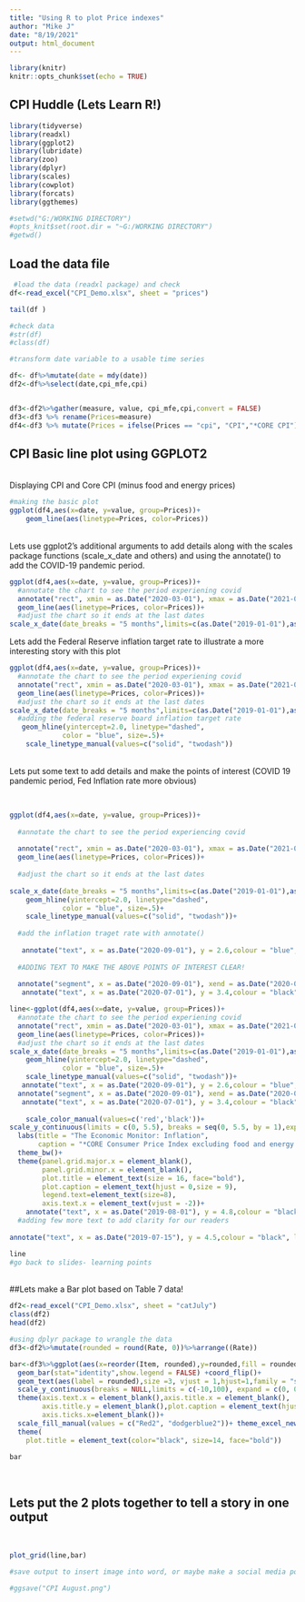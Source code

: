 ---
title: "Using R to plot Price indexes"
author: "Mike J"
date: "8/19/2021"
output: html_document
---

```{r setup, include=FALSE}
library(knitr)
knitr::opts_chunk$set(echo = TRUE)
```

## CPI Huddle  (Lets Learn R!)

```{r packwd, echo=FALSE, warning=FALSE, message=FALSE}
library(tidyverse)
library(readxl)
library(ggplot2)
library(lubridate)
library(zoo)
library(dplyr)
library(scales)
library(cowplot)
library(forcats)
library(ggthemes)

#setwd("G:/WORKING DIRECTORY")
#opts_knit$set(root.dir = "~G:/WORKING DIRECTORY")
#getwd()
```

## Load the data file

```{r import, echo=TRUE }

 #load the data (readxl package) and check
df<-read_excel("CPI_Demo.xlsx", sheet = "prices")

tail(df )

#check data
#str(df)
#class(df)
```

```{r transform}
#transform date variable to a usable time series

df<- df%>%mutate(date = mdy(date))
df2<-df%>%select(date,cpi_mfe,cpi)


df3<-df2%>%gather(measure, value, cpi_mfe,cpi,convert = FALSE)
df3<-df3 %>% rename(Prices=measure)
df4<-df3 %>% mutate(Prices = ifelse(Prices == "cpi", "CPI","*CORE CPI"))


```

## CPI Basic line plot using GGPLOT2 
<br/>
Displaying CPI and Core CPI (minus food and energy prices)


```{r basicplt}
#making the basic plot
ggplot(df4,aes(x=date, y=value, group=Prices))+
    geom_line(aes(linetype=Prices, color=Prices))
```
<br/>
Lets use ggplot2's additional arguments to add details along with the scales package functions (scale_x_date and others) and using the annotate() to add the COVID-19 pandemic period.
<br/>
```{r addcovidpd , warning=FALSE}
ggplot(df4,aes(x=date, y=value, group=Prices))+
  #annotate the chart to see the period experiening covid
  annotate("rect", xmin = as.Date("2020-03-01"), xmax = as.Date("2021-07-01"), ymin = -Inf, ymax = Inf, fill = "gray", alpha = 0.2)+
  geom_line(aes(linetype=Prices, color=Prices))+
  #adjust the chart so it ends at the last dates
scale_x_date(date_breaks = "5 months",limits=c(as.Date("2019-01-01"),as.Date("2021-07-01")),labels = date_format("%b/%Y"),expand = c(0, 0))
```
Lets add the Federal Reserve inflation target rate to illustrate a more interesting story with this plot

```{r inflation , warning=FALSE}
ggplot(df4,aes(x=date, y=value, group=Prices))+
  #annotate the chart to see the period experiening covid
  annotate("rect", xmin = as.Date("2020-03-01"), xmax = as.Date("2021-07-01"), ymin = -Inf, ymax = Inf, fill = "gray", alpha = 0.2)+
  geom_line(aes(linetype=Prices, color=Prices))+
  #adjust the chart so it ends at the last dates
scale_x_date(date_breaks = "5 months",limits=c(as.Date("2019-01-01"),as.Date("2021-07-01")),labels = date_format("%b/%Y"),expand = c(0, 0))+
  #adding the federal reserve board inflation target rate
   geom_hline(yintercept=2.0, linetype="dashed", 
             color = "blue", size=.5)+
    scale_linetype_manual(values=c("solid", "twodash"))
```
<br/>
Lets put some text to add details and make the points of interest (COVID 19 pandemic period, Fed Inflation rate more obvious)

<br/>


```{r addtext , warning=FALSE}
ggplot(df4,aes(x=date, y=value, group=Prices))+
  
  #annotate the chart to see the period experiencing covid
  
  annotate("rect", xmin = as.Date("2020-03-01"), xmax = as.Date("2021-07-01"), ymin = -Inf, ymax = Inf, fill = "gray", alpha = 0.2)+
  geom_line(aes(linetype=Prices, color=Prices))+
  
  #adjust the chart so it ends at the last dates
  
scale_x_date(date_breaks = "5 months",limits=c(as.Date("2019-01-01"),as.Date("2021-07-01")),labels = date_format("%b/%Y"),expand = c(0, 0))+
    geom_hline(yintercept=2.0, linetype="dashed", 
             color = "blue", size=.5)+
    scale_linetype_manual(values=c("solid", "twodash"))+
  
  #add the inflation traget rate with annotate()
  
   annotate("text", x = as.Date("2020-09-01"), y = 2.6,colour = "blue", label = "Fed Inflation Target Rate",fontface = 'italic', size=2)+
  
  #ADDING TEXT TO MAKE THE ABOVE POINTS OF INTEREST CLEAR!
  
  annotate("segment", x = as.Date("2020-09-01"), xend = as.Date("2020-09-01"), y = 2.05, yend = 2.4,colour = "blue")+
   annotate("text", x = as.Date("2020-07-01"), y = 3.4,colour = "black", label = "COVID-19 Pandemic",fontface = 'italic',size = 2.3)
```


```{r addtext2 , warning=FALSE}
line<-ggplot(df4,aes(x=date, y=value, group=Prices))+
  #annotate the chart to see the period experiening covid
  annotate("rect", xmin = as.Date("2020-03-01"), xmax = as.Date("2021-07-01"), ymin = -Inf, ymax = Inf, fill = "gray", alpha = 0.2)+
  geom_line(aes(linetype=Prices, color=Prices))+
  #adjust the chart so it ends at the last dates
scale_x_date(date_breaks = "5 months",limits=c(as.Date("2019-01-01"),as.Date("2021-07-01")),labels = date_format("%b/%Y"),expand = c(0, 0))+
    geom_hline(yintercept=2.0, linetype="dashed", 
             color = "blue", size=.5)+
    scale_linetype_manual(values=c("solid", "twodash"))+
   annotate("text", x = as.Date("2020-09-01"), y = 2.6,colour = "blue", label = "Fed Inflation Target Rate",fontface = 'italic', size=2)+
  annotate("segment", x = as.Date("2020-09-01"), xend = as.Date("2020-09-01"), y = 2.05, yend = 2.4,colour = "blue")+
   annotate("text", x = as.Date("2020-07-01"), y = 3.4,colour = "black", label = "COVID-19 Pandemic",fontface = 'italic',size = 2.3)+
 
    scale_color_manual(values=c('red','black'))+
scale_y_continuous(limits = c(0, 5.5), breaks = seq(0, 5.5, by = 1),expand = c(0, 0),labels = function(value) paste0(value, "%"))+
  labs(title = "The Economic Monitor: Inflation", 
       caption = "*CORE Consumer Price Index excluding food and energy commodities\nAll Urban Consumers measures\nSource: Bureau Of Labor Statistics")+xlab("")+ylab("")  +
  theme_bw()+
  theme(panel.grid.major.x = element_blank(),
        panel.grid.minor.x = element_blank(),
        plot.title = element_text(size = 16, face="bold"),
        plot.caption = element_text(hjust = 0,size = 9),
        legend.text=element_text(size=8),
        axis.text.x = element_text(vjust = -2))+
    annotate("text", x = as.Date("2019-08-01"), y = 4.8,colour = "black", label = "Consumer Price Index",fontface = 'plain',size = 4.1)+
  #adding few more text to add clarity for our readers
  
annotate("text", x = as.Date("2019-07-15"), y = 4.5,colour = "black", label = "12-month Percent Change",fontface = 'plain',size = 2.6)

line
#go back to slides- learning points
```

<br/>
##Lets make a Bar plot based on Table 7 data! 
<br/>

```{r loadcat}
df2<-read_excel("CPI_Demo.xlsx", sheet = "catJuly")
class(df2)
head(df2)

#using dplyr package to wrangle the data
df3<-df2%>%mutate(rounded = round(Rate, 0))%>%arrange((Rate))

```

```{r barplot }


bar<-df3%>%ggplot(aes(x=reorder(Item, rounded),y=rounded,fill = rounded>0))+
  geom_bar(stat="identity",show.legend = FALSE) +coord_flip()+
  geom_text(aes(label = rounded),size =3, vjust = 1,hjust=1,family = "sans",fontface ="bold")+
  scale_y_continuous(breaks = NULL,limits = c(-10,100), expand = c(0, 0))+labs(title = "12-month change in July's price",subtitle="Unadjusted")+
  theme(axis.text.x = element_blank(),axis.title.x = element_blank(),
        axis.title.y = element_blank(),plot.caption = element_text(hjust = 0),plot.title = element_text(size = 15,face = "bold"),
        axis.ticks.x=element_blank())+
  scale_fill_manual(values = c("Red2", "dodgerblue2"))+ theme_excel_new()+xlab("")+ylab("")+
  theme(
    plot.title = element_text(color="black", size=14, face="bold"))

bar
```

<br/>

## Lets put the 2 plots together to tell a story in one output

<br/>

```{r twoplots ,fig.width=12, warning=FALSE}
plot_grid(line,bar)

#save output to insert image into word, or maybe make a social media post! 

#ggsave("CPI August.png")
```


